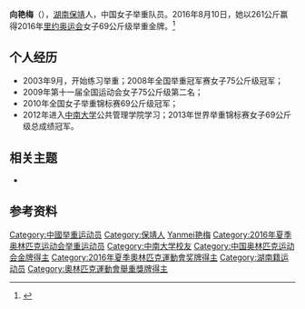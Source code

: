 {{MedalTableTop}}
{{MedalSport| 女子举重}}
{{MedalCountry|{{CHN}}}}
{{MedalCompetition|[[奥林匹克运动会|奥林匹克运动会]]}}
{{MedalGold|[[2016年奥运会|2016 里约]]|[[2016年夏季奧林匹克運動會舉重比賽－女子69公斤級|69公斤]]}}
{{MedalCompetition|[[世界举重锦标赛|世界举重锦标赛]]}}
{{MedalGold|[[2015年世界舉重錦標賽|2015 休斯顿]]|[[2015年世界舉重錦標賽_–_女子69公斤級|69公斤]]}}
{{MedalGold|[[2013年世界舉重錦標賽|2013 弗罗茨瓦夫]]|[[2013年世界舉重錦標賽_–_女子69公斤級|69公斤]]}}
{{MedalSilver|[[2011年世界舉重錦標賽|2011 巴黎]]|[[2011年世界舉重錦標賽_–_女子69公斤級|69公斤]]}}
{{MedalCompetition|[[亚洲运动会|亚洲运动会]]}}
{{MedalGold|[[2014年亚洲运动会|2014 仁川]]|[[2014年亚洲运动会举重比赛_-_女子69公斤级|69公斤]]}}
{{MedalCompetition|[[亞洲舉重錦標賽|亞洲舉重錦標賽]]}}
{{MedalGold|[[2011年亞洲舉重錦標賽|2011 铜陵]]|75公斤}}
{{MedalCompetition|Junior Asian Championships}}
{{MedalGold|2009 迪拜|75公斤}}
{{MedalCompetition|[[全运会|全运会]]}}
{{MedalSilver|[[中华人民共和国第十一届运动会|2009 山东]]|75公斤}}
{{MedalSilver|[[中华人民共和国第十二届运动会|2013 辽宁]]|69公斤}}
{{MedalBottom}}
'''向艳梅'''（{{bd|1992年|6月13日| |catIdx=Xiang艳梅}}），[[湖南|湖南]][[保靖|保靖]]人，中国女子举重队员。2016年8月10日，她以261公斤赢得2016年[[里约奥运会|里约奥运会]]女子69公斤级举重金牌。<ref>{{cite web |url=http://2016.sina.com.cn/china/2016-08-11/doc-ifxuxhas1529863.shtml |language= |title=向艳梅有“惊”无险夺得女举69公斤级金牌 |publisher=新浪体育 |date=2016年8月11日 |accessdate= |archive-date=2019-09-16 |archive-url=https://web.archive.org/web/20190916002221/http://2016.sina.com.cn/china/2016-08-11/doc-ifxuxhas1529863.shtml |dead-url=no }}</ref>

==个人经历==
* 2003年9月，开始练习举重；2008年全国举重冠军赛女子75公斤级冠军；
*  2009年第十一届全国运动会女子75公斤级第二名；
*  2010年全国女子举重锦标赛69公斤级冠军；
*  2012年进入[[中南大学|中南大学]]公共管理学院学习；2013年世界举重锦标赛女子69公斤级总成绩冠军。

==相关主题==
*

==参考资料==
{{reflist}}

{{2016 China Olympic Weightlifting Team}}

{{DEFAULTSORT:Xiang}}
[[Category:中國举重运动员|Category:中國举重运动员]]
[[Category:保靖人|Category:保靖人]]
[[Category:向姓|Yanmei艳梅]]
[[Category:2016年夏季奥林匹克运动会举重运动员|Category:2016年夏季奥林匹克运动会举重运动员]]
[[Category:中南大学校友|Category:中南大学校友]]
[[Category:中国奥林匹克运动会金牌得主|Category:中国奥林匹克运动会金牌得主]]
[[Category:2016年夏季奧林匹克運動會奖牌得主|Category:2016年夏季奧林匹克運動會奖牌得主]]
[[Category:湖南籍运动员|Category:湖南籍运动员]]
[[Category:奧林匹克運動會舉重獎牌得主|Category:奧林匹克運動會舉重獎牌得主]]
